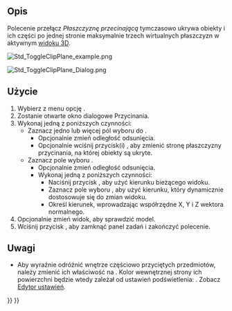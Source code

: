 <languages/>

{{Docnav/pl
|[[Std_AxisCross/pl|Symbol osi]]
|[[Part_SectionCut/pl|Wycinek przekroju]]
|[[Std_View_Menu/pl|Menu widok]]
|IconL=Std_AxisCross.svg
|IconR=Part_SectionCut.svg
|IconC=Freecad.svg
}}

{{GuiCommand/pl
|Name=Std ToggleClipPlane
|Name/pl=Płaszczyzna przecinająca
|MenuLocation=Widok → Płaszczyzna tnąca‏‎
|Workbenches=wszystkie
|SeeAlso=[[Part_SectionCut/pl|Wycinek przekroju]]
}}

<span id="Description"></span>
==Opis==

Polecenie przełącz ''Płaszczyznę przecinającą'' tymczasowo ukrywa obiekty i ich części po jednej stronie maksymalnie trzech wirtualnych płaszczyzn w aktywnym [[3D_view/pl|widoku 3D]].

[[Image:Std_ToggleClipPlane_example.png]]
{{Caption|Przycięty pusty obiekt.}}

[[Image:Std_ToggleClipPlane_Dialog.png]]
{{Caption|Okienko dialogowe funkcji przycinania}}

<span id="Usage"></span>
==Użycie==

# Wybierz z menu opcję {{MenuCommand|Widok → [[Image:Std_ToggleClipPlane.svg|16px]] Płaszczyzna tnąca}}.
# Zostanie otwarte okno dialogowe Przycinania.
# Wykonaj jedną z poniższych czynności:
#* Zaznacz jedno lub więcej pól wyboru {{CheckBox|TRUE|Utnij względem X}} do {{CheckBox|TRUE|Utnij względem Z}}.
#** Opcjonalnie zmień odległość odsunięcia.
#** Opcjonalnie wciśnij przycisk(i) {{Button|Obróć}}, aby zmienić stronę płaszczyzny przycinania, na której obiekty są ukryte.
#* Zaznacz pole wyboru {{CheckBox|TRUE|Przycinanie względem dowolnego kierunku}}.
#** Opcjonalnie zmień odległość odsunięcia.
#** Wykonaj jedną z poniższych czynności:
#*** Naciśnij przycisk {{Button|Widok}}, aby użyć kierunku bieżącego widoku.
#*** Zaznacz pole wyboru {{CheckBox|TRUE|Dostosuj do kierunku wyświetlania}}, aby użyć kierunku, który dynamicznie dostosowuje się do zmian widoku.
#*** Określ kierunek, wprowadzając współrzędne X, Y i Z wektora normalnego.
# Opcjonalnie zmień widok, aby sprawdzić model.
# Wciśnij przycisk {{Button|Zamknij}}, aby zamknąć panel zadań i zakończyć polecenie.

<span id="Notes"></span>
==Uwagi==

* Aby wyraźnie odróżnić wnętrze częściowo przyciętych przedmiotów, należy zmienić ich właściwość {{PropertyView|Lighting}} na {{Value|One side}}. Kolor wewnętrznej strony ich powierzchni będzie wtedy zależał od ustawień podświetlenia: {{MenuCommand|Edycja → Preferencje → Wyświetlanie → Widok 3D → Włącz podświetlenie - Intensywność podświetlenia}}. Zobacz [[Preferences_Editor/pl#3D_View|Edytor ustawień]].


{{Docnav/pl
|[[Std_AxisCross/pl|Symbol osi]]
|[[Part_SectionCut/pl|Wycinek przekroju]]
|[[Std_View_Menu/pl|Menu widok]]
|IconL=Std_AxisCross.svg
|IconR=Part_SectionCut.svg
|IconC=Freecad.svg
}}

{{Std_Base_navi{{#translation:}}}}
{{Userdocnavi{{#translation:}}}}